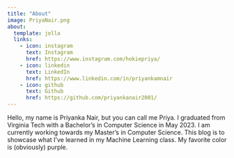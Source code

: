 ```yaml
---
title: "About"
image: PriyaNair.png
about:
  template: jolla
  links:
    - icon: instagram
      text: Instagram
      href: https://www.instagram.com/hokiepriya/
    - icon: linkedin
      text: LinkedIn
      href: https://www.linkedin.com/in/priyankamnair
    - icon: github
      text: Github
      href: https://github.com/priyankanair2001/
---
```


Hello, my name is Priyanka Nair, but you can call me Priya. I graduated from Virginia Tech with a Bachelor's in Computer Science in May 2023. I am currently working towards my Master's in Computer Science. This blog is to showcase what I've learned in my Machine Learning class. My favorite color is (obviously) purple.
